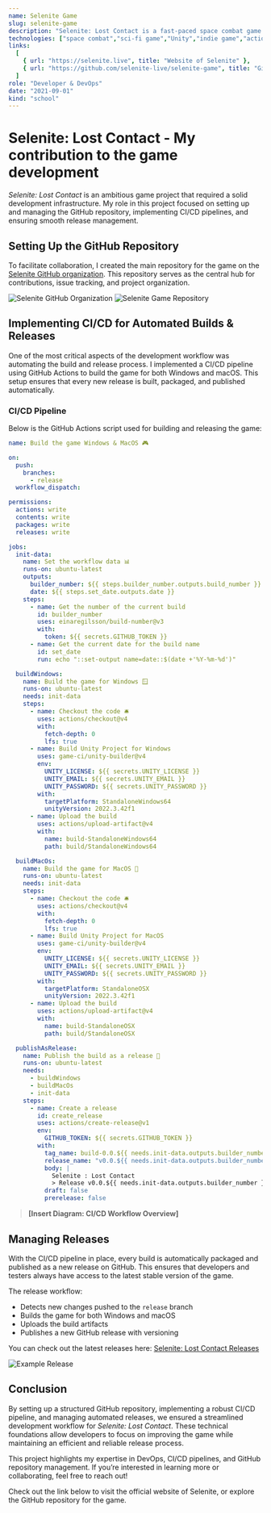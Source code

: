 ```yaml
---
name: Selenite Game
slug: selenite-game
description: "Selenite: Lost Contact is a fast-paced space combat game where players control Alex Carter, a pilot stranded near the Moon. I contributed by setting up the GitHub repository and implementing a CI/CD pipeline to automate builds and releases, ensuring a smooth development process."
technologies: ["space combat","sci-fi game","Unity","indie game","action shooter","CI/CD pipeline","game development","GitHub automation","build and release","Moon mission"]
links:
  [
    { url: "https://selenite.live", title: "Website of Selenite" },
    { url: "https://github.com/selenite-live/selenite-game", title: "Github Repository of Selenite" },
  ]
role: "Developer & DevOps"
date: "2021-09-01"
kind: "school"
---
```


# Selenite: Lost Contact - My contribution to the game development

*Selenite: Lost Contact* is an ambitious game project that required a solid development infrastructure. My role in this project focused on setting up and managing the GitHub repository, implementing CI/CD pipelines, and ensuring smooth release management.

## Setting Up the GitHub Repository

To facilitate collaboration, I created the main repository for the game on the [Selenite GitHub organization](https://github.com/selenite-live/). This repository serves as the central hub for contributions, issue tracking, and project organization.

<Image src={organization} alt="Selenite GitHub Organization" class="my-8"/>
<Image src={gameRepo} alt="Selenite Game Repository" class="my-8"/>

## Implementing CI/CD for Automated Builds & Releases

One of the most critical aspects of the development workflow was automating the build and release process. I implemented a CI/CD pipeline using GitHub Actions to build the game for both Windows and macOS. This setup ensures that every new release is built, packaged, and published automatically.

### CI/CD Pipeline

Below is the GitHub Actions script used for building and releasing the game:

```yaml
name: Build the game Windows & MacOS 🎮

on:
  push:
    branches:
      - release
  workflow_dispatch:

permissions:
  actions: write
  contents: write
  packages: write
  releases: write

jobs:
  init-data:
    name: Set the workflow data 📊
    runs-on: ubuntu-latest
    outputs:
      builder_number: ${{ steps.builder_number.outputs.build_number }}
      date: ${{ steps.set_date.outputs.date }}
    steps:
      - name: Get the number of the current build
        id: builder_number
        uses: einaregilsson/build-number@v3
        with:
          token: ${{ secrets.GITHUB_TOKEN }}
      - name: Get the current date for the build name
        id: set_date
        run: echo "::set-output name=date::$(date +'%Y-%m-%d')"

  buildWindows:
    name: Build the game for Windows 🪟
    runs-on: ubuntu-latest
    needs: init-data
    steps:
      - name: Checkout the code 🛎️
        uses: actions/checkout@v4
        with:
          fetch-depth: 0
          lfs: true
      - name: Build Unity Project for Windows
        uses: game-ci/unity-builder@v4
        env:
          UNITY_LICENSE: ${{ secrets.UNITY_LICENSE }}
          UNITY_EMAIL: ${{ secrets.UNITY_EMAIL }}
          UNITY_PASSWORD: ${{ secrets.UNITY_PASSWORD }}
        with:
          targetPlatform: StandaloneWindows64
          unityVersion: 2022.3.42f1
      - name: Upload the build
        uses: actions/upload-artifact@v4
        with:
          name: build-StandaloneWindows64
          path: build/StandaloneWindows64

  buildMacOs:
    name: Build the game for MacOS 🍏
    runs-on: ubuntu-latest
    needs: init-data
    steps:
      - name: Checkout the code 🛎️
        uses: actions/checkout@v4
        with:
          fetch-depth: 0
          lfs: true
      - name: Build Unity Project for MacOS
        uses: game-ci/unity-builder@v4
        env:
          UNITY_LICENSE: ${{ secrets.UNITY_LICENSE }}
          UNITY_EMAIL: ${{ secrets.UNITY_EMAIL }}
          UNITY_PASSWORD: ${{ secrets.UNITY_PASSWORD }}
        with:
          targetPlatform: StandaloneOSX
          unityVersion: 2022.3.42f1
      - name: Upload the build
        uses: actions/upload-artifact@v4
        with:
          name: build-StandaloneOSX
          path: build/StandaloneOSX

  publishAsRelease:
    name: Publish the build as a release 🚀
    runs-on: ubuntu-latest
    needs:
      - buildWindows
      - buildMacOs
      - init-data
    steps:
      - name: Create a release
        id: create_release
        uses: actions/create-release@v1
        env:
          GITHUB_TOKEN: ${{ secrets.GITHUB_TOKEN }}
        with:
          tag_name: build-0.0.${{ needs.init-data.outputs.builder_number }}
          release_name: "v0.0.${{ needs.init-data.outputs.builder_number }}"
          body: |
            Selenite : Lost Contact
            > Release v0.0.${{ needs.init-data.outputs.builder_number }} / ${{ needs.init-data.outputs.date }} 🚀
          draft: false
          prerelease: false
```

> **[Insert Diagram: CI/CD Workflow Overview]**

## Managing Releases

With the CI/CD pipeline in place, every build is automatically packaged and published as a new release on GitHub. This ensures that developers and testers always have access to the latest stable version of the game.

The release workflow:
- Detects new changes pushed to the `release` branch
- Builds the game for both Windows and macOS
- Uploads the build artifacts
- Publishes a new GitHub release with versioning

You can check out the latest releases here: [Selenite: Lost Contact Releases](https://github.com/selenite-live/selenite-game/releases)

<Image src={egRelease} alt="Example Release" class="my-8"/>

## Conclusion

By setting up a structured GitHub repository, implementing a robust CI/CD pipeline, and managing automated releases, we ensured a streamlined development workflow for *Selenite: Lost Contact*. These technical foundations allow developers to focus on improving the game while maintaining an efficient and reliable release process.


This project highlights my expertise in DevOps, CI/CD pipelines, and GitHub repository management. If you’re interested in learning more or collaborating, feel free to reach out!

Check out the link below to visit the official website of Selenite, or explore the GitHub repository for the game.
